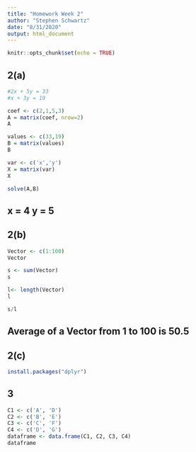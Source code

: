 ```yaml
---
title: "Homework Week 2"
author: "Stephen Schwartz"
date: "8/31/2020"
output: html_document
---
```


```r
knitr::opts_chunk$set(echo = TRUE)
```

## 2(a)

```r
#2x + 5y = 33
#x + 3y = 19
```

```r
coef <- c(2,1,5,3)
A = matrix(coef, nrow=2)
A
```
```r
values <- c(33,19)
B = matrix(values)
B
```

```r
var <- c('x','y')
X = matrix(var)
X
```
```r
solve(A,B)
```
## **x = 4  y = 5**

## 2(b)
```r
Vector <- c(1:100)
Vector
```
```r
s <- sum(Vector)
s
```
```r
l<- length(Vector)
l
```
```r
s/l
```
## Average of a Vector from 1 to 100 is **50.5**

## 2(c)
```r

install.packages("dplyr")
```

## 3
```r
C1 <- c('A', 'D')
C2 <- c('B', 'E')
C3 <- c('C', 'F')
C4 <- c('D', 'G')
dataframe <- data.frame(C1, C2, C3, C4)
dataframe

```



